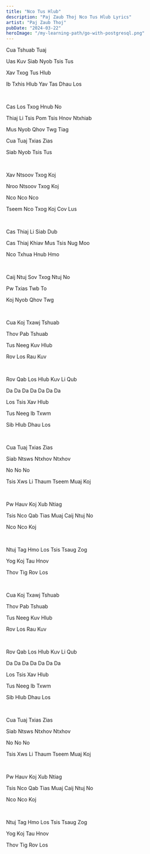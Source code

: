 ```yaml
---
title: "Nco Tus Hlub"
description: "Paj Zaub Thoj Nco Tus Hlub Lyrics"
artist: "Paj Zaub Thoj"
pubDate: "2024-03-22"
heroImage: "/my-learning-path/go-with-postgresql.png"
---
```


Cua Tshuab Tuaj

Uas Kuv Siab Nyob Tsis Tus

Xav Txog Tus Hlub

Ib Txhis Hlub Yav Tas Dhau Los

<br />

Cas Los Txog Hnub No

Thiaj Li Tsis Pom Tsis Hnov Ntxhiab

Mus Nyob Qhov Twg Tiag

Cua Tuaj Txias Zias

Siab Nyob Tsis Tus

<br />

Xav Ntsoov Txog Koj

Nroo Ntsoov Txog Koj

Nco Nco Nco

Tseem Nco Txog Koj Cov Lus

<br />

Cas Thiaj Li Siab Dub

Cas Thiaj Khiav Mus Tsis Nug Moo

Nco Txhua Hnub Hmo

<br />

Caij Ntuj Sov Txog Ntuj No

Pw Txias Twb To

Koj Nyob Qhov Twg

<br />

Cua Koj Txawj Tshuab

Thov Pab Tshuab

Tus Neeg Kuv Hlub

Rov Los Rau Kuv

<br />

Rov Qab Los Hlub Kuv Li Qub

Da Da Da Da Da Da Da

Los Tsis Xav Hlub

Tus Neeg Ib Txwm

Sib Hlub Dhau Los

<br />

Cua Tuaj Txias Zias

Siab Ntsws Ntxhov Ntxhov

No No No

Tsis Xws Li Thaum Tseem Muaj Koj

<br />

Pw Hauv Koj Xub Ntiag

Tsis Nco Qab Tias Muaj Caij Ntuj No

Nco Nco Koj

<br />

Ntuj Tag Hmo Los Tsis Tsaug Zog

Yog Koj Tau Hnov

Thov Tig Rov Los

<br />

Cua Koj Txawj Tshuab

Thov Pab Tshuab

Tus Neeg Kuv Hlub

Rov Los Rau Kuv

<br />

Rov Qab Los Hlub Kuv Li Qub

Da Da Da Da Da Da Da

Los Tsis Xav Hlub

Tus Neeg Ib Txwm

Sib Hlub Dhau Los

<br />

Cua Tuaj Txias Zias

Siab Ntsws Ntxhov Ntxhov

No No No

Tsis Xws Li Thaum Tseem Muaj Koj

<br />

Pw Hauv Koj Xub Ntiag

Tsis Nco Qab Tias Muaj Caij Ntuj No

Nco Nco Koj

<br />

Ntuj Tag Hmo Los Tsis Tsaug Zog

Yog Koj Tau Hnov

Thov Tig Rov Los
